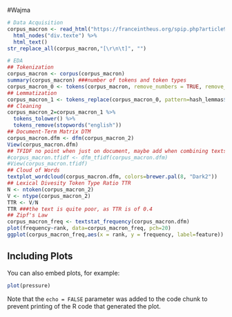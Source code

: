 #Wajma

```r

# Data Acquisition
corpus_macron <- read_html("https://franceintheus.org/spip.php?article9654") %>%
  html_nodes("div.texte") %>%
  html_text()
str_replace_all(corpus_macron,"[\r\n\t]", "")

# EDA
## Tokenization
corpus_macron <- corpus(corpus_macron)
summary(corpus_macron) ###number of tokens and token types
corpus_macron_0 <- tokens(corpus_macron, remove_numbers = TRUE, remove_punct = TRUE, remove_symbols = TRUE, remove_separators = TRUE)
## Lemmatization
corpus_macron_1 <- tokens_replace(corpus_macron_0, pattern=hash_lemmas$token, replacement = hash_lemmas$lemma)
## Cleaning
corpus_macron_2=corpus_macron_1 %>% 
  tokens_tolower() %>% 
  tokens_remove(stopwords("english")) 
## Document-Term Matrix DTM
corpus_macron.dfm <- dfm(corpus_macron_2)
View(corpus_macron.dfm)
## TFIDF no point when just on document, maybe add when combining texts
#corpus_macron.tfidf <- dfm_tfidf(corpus_macron.dfm)
#View(corpus_macron.tfidf)
## Cloud of Words
textplot_wordcloud(corpus_macron.dfm, colors=brewer.pal(8, "Dark2"))
## Lexical Divesity Token Type Ratio TTR
N <- ntoken(corpus_macron_2)
V <- ntype(corpus_macron_2)
TTR <- V/N
TTR ###the text is quite poor, as TTR is of 0.4
## Zipf's Law
corpus_macron_freq <- textstat_frequency(corpus_macron.dfm)
plot(frequency~rank, data=corpus_macron_freq, pch=20)
ggplot(corpus_macron_freq,aes(x = rank, y = frequency, label=feature)) + geom_point(size=2, alpha =1) + theme_bw() + geom_text(aes(label=feature),hjust=0, vjust=0) + xlim(0,20)
```

## Including Plots

You can also embed plots, for example:

```r
plot(pressure)
```

Note that the `echo = FALSE` parameter was added to the code chunk to prevent printing of the R code that generated the plot.
